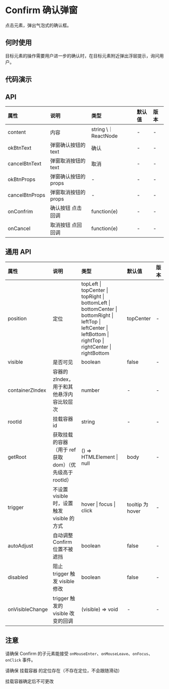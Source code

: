 


# Confirm 确认弹窗

点击元素，弹出气泡式的确认框。

## 何时使用

目标元素的操作需要用户进一步的确认时，在目标元素附近弹出浮层提示，询问用户。

## 代码演示

<CodeWrapper>
    <CodeBox title="基本" desc={descNormal} code={codeNormal}>
        <DemoNormal />
    </CodeBox>
    <CodeBox title="定位" desc={descPosition} code={codePosition}>
        <DemoPosition />
    </CodeBox>
</CodeWrapper>

## API

<div className="api">

| 属性           | 说明                 | 类型                 | 默认值 | 版本 |
| :------------- | :------------------- | :------------------- | :----- | :--- |
| content        | 内容                 | string \｜ ReactNode | -      | -    |
| okBtnText      | 弹窗确认按钮的 text  | 确认                 | -      | -    |
| cancelBtnText  | 弹窗取消按钮的 text  | 取消                 | -      | -    |
| okBtnProps     | 弹窗确认按钮的 props | -                    | -      | -    |
| cancelBtnProps | 弹窗取消按钮的 props | -                    | -      | -    |
| onConfrim      | 确认按钮 点击回调    | function(e)          | -      | -    |
| onCancel       | 取消按钮 点回回调    | function(e)          | -      | -    |

</div>

## 通用 API

<div className="api">

| 属性            | 说明                                                     | 类型                                                                                                                                                           | 默认值           | 版本 |
| :-------------- | :------------------------------------------------------- | :------------------------------------------------------------------------------------------------------------------------------------------------------------- | :--------------- | :--- |
| position        | 定位                                                     | topLeft \| topCenter \| topRight \| bottomLeft \| bottomCenter \| bottomRight \| leftTop \| leftCenter \| leftBottom \| rightTop \| rightCenter \| rightBottom | topCenter        | -    |
| visible         | 是否可见                                                 | boolean                                                                                                                                                        | false            | -    |
| containerZIndex | 容器的 zIndex， 用于和其他悬浮内容比较层次               | number                                                                                                                                                         | -                | -    |
| rootId          | 挂载容器 id                                              | string                                                                                                                                                         | -                | -    |
| getRoot         | 获取挂载的容器（用于 ref 获取 dom）（优先级高于 rootId） | () => HTMLElement \| null                                                                                                                                      | body             | -    |
| trigger         | 不设置 visible 时，设置触发 visible 的方式               | hover \| focus \| click                                                                                                                                        | tooltip 为 hover | -    |
| autoAdjust      | 自动调整 Confirm 位置不被遮挡                            | boolean                                                                                                                                                        | false            | -    |
| disabled        | 阻止 trigger 触发 visible 修改                           | boolean                                                                                                                                                        | false            | -    |
| onVisibleChange | trigger 触发的 visible 改变的回调                        | (visible) => void                                                                                                                                              | -                | -    |

</div>

## 注意

请确保 Confirm 的子元素能接受 `onMouseEnter`、`onMouseLeave`、`onFocus`、`onClick` 事件。

请确保 挂载容器 的定位存在（不存在定位，不会跟随滑动）

挂载容器确定后不可更改